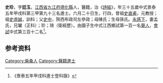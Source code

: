 {{明清人物信息框
| 姓名 = 史珍
| 原名 =
| 圖片名稱= 
| 圖片大小 =
| 圖片說明 = 
| 最高職務 =
| 國家 = 大明 
| 爵位 =
| 籍貫 = [[江西省|江西省]][[九江府|九江府]][[德化縣|德化縣]]
| 族裔 = 
| 旗籍 = 
| 字號 = 
| 諡號 =
| 出生日期 = 六月二十日
| 出生地點 =
| 逝世日期 = 
| 逝世地點 =
| 墓葬 =
| 配偶 = 孟氏
| 親屬 = 曾祖[[史直甫|史直甫]]，祖[[史虛誠|史虛誠]]，父[[史中|史中]]，母陳氏；生母孫氏
| 出身 =
* 景泰五年甲戌科進士
| 經歷 =
| 著作 =  
*
*
*
}}
'''史珍'''{{BD|1420年||1479年||}}，字'''廷玉'''，[[江西省|江西省]][[九江府|九江府]][[德化縣|德化縣]]人，醫籍，治《[[詩經|詩經]]》，年三十五歲中式景泰五年甲戌科第三甲第九十三名進士。六月二十日生，行四，曾祖[[史直甫|史直甫]]，元教授；祖[[史虛誠|史虛誠]]，訓科；父[[史中|史中]]，陝西布政司左參政；母陳氏；生母孫氏。[[永感下|永感下]]，妻孟氏，兄瓛（正科）；玠；琦（衛經歷）。由國子生中式江西鄉試第一百一名[[舉人|舉人]]，[[會試|會試]]中式第三百十二名<ref>《景泰五年甲戌科進士登科錄》</ref>。

== 参考资料 ==
{{reflist}}

{{景泰五年甲戌科殿试金榜}}
{{Authority control}}

{{DEFAULTSORT:}}
[[Category:柴桑人|Category:柴桑人]]
[[Category:醫籍進士|Category:醫籍進士]]


{{明朝人物小作品}}